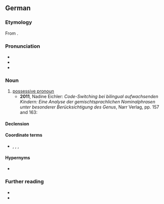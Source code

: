 ==German==

===Etymology===
From {{compound|de|possessiv|Pronomen}}.

===Pronunciation===
* {{IPA|de|[pɔsɛˈsiːfpʁoˌnoːmən]}}
* {{audio|de|De-Possessivpronomen.ogg|Audio}}
* {{hyph|de|Pos·ses·siv·pro·no·men}}

===Noun===
{{de-noun|n,,-:Possessivpronomina}}

# [[possessive pronoun]]
#* '''2011''', Nadine Eichler: ''Code-Switching bei bilingual aufwachsenden Kindern: Eine Analyse der gemischtsprachlichen Nominalphrasen unter besonderer Berücksichtigung des Genus'', Narr Verlag, pp. 157 and 163:
#*: {{quote|de|Das Spanische unterscheidet adjektivische und substantivische '''Possessivpronomina'''. [...] Im Deutschen werden ebenfalls zwei Typen von Possessivpronomina unterschieden: adjektivisch gebrauchte und substantivisch gebrauchte '''Possessivpronomina'''.}}
#: {{syn|de|besitzanzeigendes Fürwort}}

====Declension====
{{de-ndecl|n,,-:Possessivpronomina}}

====Coordinate terms====
* {{l|de|Demonstrativpronomen}}, {{l|de|Personalpronomen}}, {{l|de|Reflexivpronomen}}, {{l|de|Relativpronomen}}

====Hypernyms====
* {{l|de|Pronomen}}

===Further reading===
* {{R:DWDS}}
* {{R:Duden}}

{{C|de|Parts of speech}}